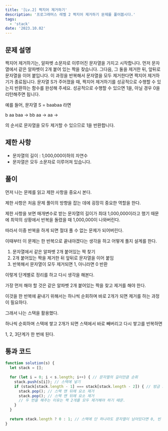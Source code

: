 ```yaml
---
title: '[Lv.2] 짝지어 제거하기'
description: '프로그래머스 레벨 2 짝지어 제거하기 문제를 풀어봅시다.'
tags:
  - 'stack'
date: '2023.10.02'
---
```


## 문제 설명
짝지어 제거하기는, 알파벳 소문자로 이루어진 문자열을 가지고 시작합니다. 먼저 문자열에서 같은 알파벳이 2개 붙어 있는 짝을 찾습니다. 그다음, 그 둘을 제거한 뒤, 앞뒤로 문자열을 이어 붙입니다. 이 과정을 반복해서 문자열을 모두 제거한다면 짝지어 제거하기가 종료됩니다. 문자열 S가 주어졌을 때, 짝지어 제거하기를 성공적으로 수행할 수 있는지 반환하는 함수를 완성해 주세요. 성공적으로 수행할 수 있으면 1을, 아닐 경우 0을 리턴해주면 됩니다.

예를 들어, 문자열 S = baabaa 라면

b aa baa → bb aa → aa →

의 순서로 문자열을 모두 제거할 수 있으므로 1을 반환합니다.

## 제한 사항
- 문자열의 길이 : 1,000,000이하의 자연수
- 문자열은 모두 소문자로 이루어져 있습니다.

## 풀이
먼저 나는 문제를 읽고 제한 사항을 중요시 본다.

제한 사항은 처음 문제 풀이의 방향을 잡는 데에 굉장히 중요한 역할을 한다.

제한 사항을 보면 매개변수로 받는 문자열의 길이가 최대 1,000,000이라고 했기 때문에
최악의 상황에서 반복을 돌렸을 때 1,000,000이 나와버린다.

따라서 이중 반복을 하게 되면 절대 풀 수 없는 문제가 되어버린다.

이때부터 이 문제는 한 반복으로 끝내야겠다는 생각을 하고 어떻게 풀지 설계를 한다.

1. 문자열에서 같은 알파벳 2개 붙어있는 짝 찾기
2. 2개 붙어있는 짝을 제거한 뒤 앞뒤로 문자열을 이어 붙임
3. 반복해서 문자열이 모두 제거되면 1, 아니라면 0 반환

이렇게 단계별로 정리를 하고 다시 생각을 해본다.

가장 먼저 해야 할 것은 같은 알파벳 2개 붙어있는 짝을 찾고 제거를 해야 한다.

이것을 한 반복에 끝내기 위해서는 하나씩 순회하며 바로 2개가 되면 제거를 하는 과정이 필요하다.

그래서 나는 스택을 활용했다.

하나씩 순회하며 스택에 쌓고 2개가 되면 스택에서 바로 빼버리고 다시 쌓고를 반복하면

1, 2, 3단계가 한 번에 된다.

## 통과 코드

```js
function solution(s) {
  let stack = [];
  
  for (let i = 0; i < s.length; i++) { // 문자열의 길이만큼 순회
    stack.push(s[i]); // 스택에 넣기
    if (stack[stack.length - 1] === stack[stack.length - 2]) { // 방금 스택에 넣은 것과 한 단계 전의 것이 같으면
      stack.pop(); // 스택 맨 뒤에 요소 제거
      stack.pop(); // 스택 맨 뒤에 요소 제거
      // 두 번을 해주는 이유는 짝 2개를 모두 제거해야 하기 때문.
    }
  }
  
  return stack.length ? 0 : 1; // 스택에 단 하나라도 문자열이 남아있다면 0, 빈 스택이면 1
}
```